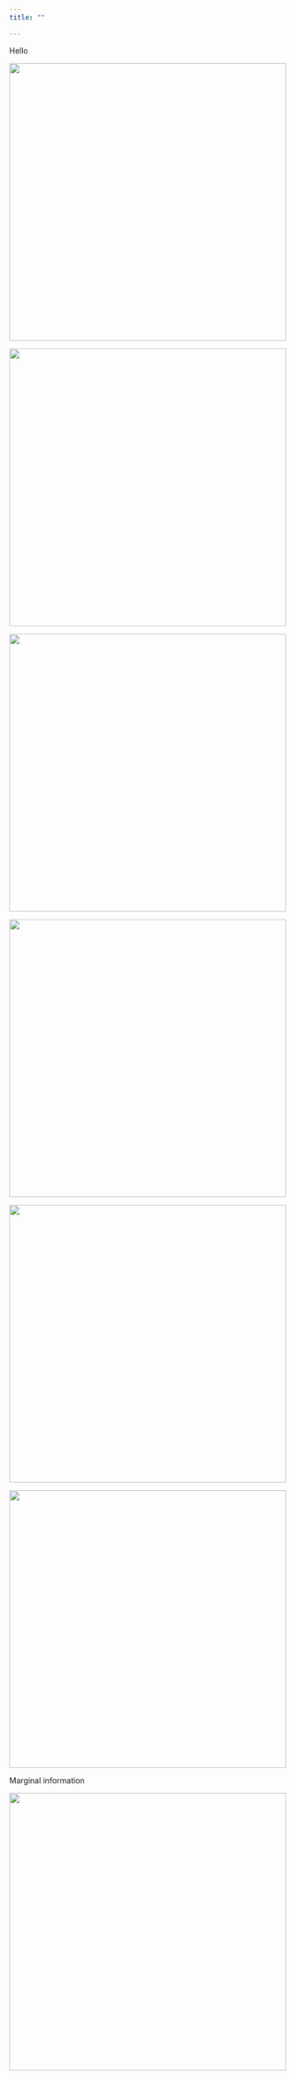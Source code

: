 ```yaml
---
title: ""

---
```

Hello

::: grid
::: g-col-2
![](images/PaulGalpern500x500_Canola_July11_21.png){width="500"}
:::

::: g-col-2
![](images/PaulGalpern500x500_Canola_July11_21.png){width="500"}
:::

::: g-col-2
![](images/PaulGalpern500x500_Canola_July11_21.png){width="500"}
:::

::: g-col-2
![](images/PaulGalpern500x500_Canola_July11_21.png){width="500"}
:::

::: g-col-2
![](images/PaulGalpern500x500_Canola_July11_21.png){width="500"}
:::

::: g-col-2
![](images/PaulGalpern500x500_Canola_July11_21.png){width="500"}
:::
:::

:::{.column-margin}
Marginal information

![](images/PaulGalpern500x500_Canola_July11_21.png){width="500"}
:::